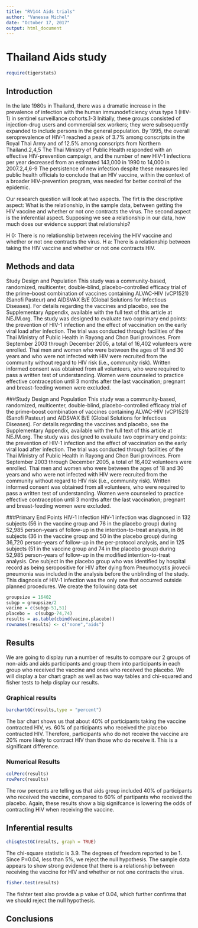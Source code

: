 ---
title: "RV144 Aids trials"
author: "Vanessa Michel"
date: "October 17, 2017"
output: html_document
---


# Thailand Aids study
```{r include=FALSE}
require(tigerstats)
```

## Introduction

In the late 1980s in Thailand, there was a dramatic increase in the prevalence of infection with the human immunodeficiency virus type 1 (HIV-1) in sentinel surveillance cohorts.1-3 Initially, these groups consisted of injection-drug users and commercial sex workers; they were subsequently expanded to include persons in the general population. By 1995, the overall seroprevalence of HIV-1 reached a peak of 3.7% among conscripts in the Royal Thai Army and of 12.5% among conscripts from Northern Thailand.2,4,5 The Thai Ministry of Public Health responded with an effective HIV-prevention campaign, and the number of new HIV-1 infections per year decreased from an estimated 143,000 in 1990 to 14,000 in 2007.2,4,6-9 The persistence of new infection despite these measures led public health officials to conclude that an HIV vaccine, within the context of a broader HIV-prevention program, was needed for better control of the epidemic.

Our research question will look at two aspects. The firt is the descriptive aspect: What is the relationship, in the sample data, between getting the HIV vaccine and whether or not one contracts the virus. The second aspect is the inferential aspect. Supposing we see a relationship in our data, how much does our evidence support that relationship?

H 0: There is no relationship between receiving the HIV vaccine and whether or not one contracts the virus.
H a: There is a relationship between taking the HIV vaccine and whether or not one contracts HIV.

## Methods and data

Study Design and Population
This study was a community-based, randomized, multicenter, double-blind, placebo-controlled efficacy trial of the prime–boost combination of vaccines containing ALVAC-HIV (vCP1521) (Sanofi Pasteur) and AIDSVAX B/E (Global Solutions for Infectious Diseases). For details regarding the vaccines and placebo, see the Supplementary Appendix, available with the full text of this article at NEJM.org. The study was designed to evaluate two coprimary end points: the prevention of HIV-1 infection and the effect of vaccination on the early viral load after infection. The trial was conducted through facilities of the Thai Ministry of Public Health in Rayong and Chon Buri provinces. From September 2003 through December 2005, a total of 16,402 volunteers were enrolled.
Thai men and women who were between the ages of 18 and 30 years and who were not infected with HIV were recruited from the community without regard to HIV risk (i.e., community risk). Written informed consent was obtained from all volunteers, who were required to pass a written test of understanding. Women were counseled to practice effective contraception until 3 months after the last vaccination; pregnant and breast-feeding women were excluded.

###Study Design and Population
This study was a community-based, randomized, multicenter, double-blind, placebo-controlled efficacy trial of the prime–boost combination of vaccines containing ALVAC-HIV (vCP1521) (Sanofi Pasteur) and AIDSVAX B/E (Global Solutions for Infectious Diseases). For details regarding the vaccines and placebo, see the Supplementary Appendix, available with the full text of this article at NEJM.org. The study was designed to evaluate two coprimary end points: the prevention of HIV-1 infection and the effect of vaccination on the early viral load after infection. The trial was conducted through facilities of the Thai Ministry of Public Health in Rayong and Chon Buri provinces. From September 2003 through December 2005, a total of 16,402 volunteers were enrolled.
Thai men and women who were between the ages of 18 and 30 years and who were not infected with HIV were recruited from the community without regard to HIV risk (i.e., community risk). Written informed consent was obtained from all volunteers, who were required to pass a written test of understanding. Women were counseled to practice effective contraception until 3 months after the last vaccination; pregnant and breast-feeding women were excluded.

###Primary End Points
HIV-1 Infection
HIV-1 infection was diagnosed in 132 subjects (56 in the vaccine group and 76 in the placebo group) during 52,985 person-years of follow-up in the intention-to-treat analysis, in 86 subjects (36 in the vaccine group and 50 in the placebo group) during 36,720 person-years of follow-up in the per-protocol analysis, and in 125 subjects (51 in the vaccine group and 74 in the placebo group) during 52,985 person-years of follow-up in the modified intention-to-treat analysis. One subject in the placebo group who was identified by hospital record as being seropositive for HIV after dying from Pneumocystis jirovecii pneumonia was included in the analysis before the unblinding of the study. This diagnosis of HIV-1 infection was the only one that occurred outside planned procedures.
We create the following data set

```{r}
groupsize = 16402
subgp = groupsize/2
vacine = c(subgp-51,51)
placebo =  c(subgp-74,74)
results = as.table(cbind(vacine,placebo))
rownames(results) <- c("none","aids")

```


## Results
<!-- You are to add descriptive comments to explain to the reader what the plot is showing !-->

We are going to display run a number of results to compare our 2 groups of non-aids and aids participants and group them into participants in each group who received the vaccine and ones who received the placebo. We will display a bar chart graph as well as two way tables and chi-squared and fisher tests to help display our results. 

### Graphical results
<!--Display graphical evidence as to the effectiveness of the vaccine with explanations!-->
```{r}
barchartGC(results,type = "percent")
```


The bar chart shows us that about 40% of participants taking the vaccine contracted HIV, vs. 60% of participants who received the placebo contracted HIV. Therefore, participants who do not receive the vaccine are 20% more likely to contract HIV than those who do receive it. This is a significant difference. 

### Numerical Results

<!--Display numerical evidence as to the effectiveness of the vaccine with explanations !--> 

```{r}
colPerc(results)
rowPerc(results)
```


The row percents are telling us that aids group included 40% of participants who received the vaccine, compared to 60% of partipants who received the placebo. Again, these results show a big signifcance is lowering the odds of contracting HIV when receiving the vaccine. 

## Inferential results

<!--Display inferential evidence as to the effectiveness of the vaccine with explanations and interpretations!-->

```{r}
chisqtestGC(results, graph = TRUE)
```


The chi-square statistic is 3.9. The degrees of freedom reported to be 1. Since P=0.04, less than 5%, we reject the null hypothesis. The sample data appears to show strong evidence that there is a relationship between receiving the vaccine for HIV and whether or not one contracts the virus. 

```{r}
fisher.test(results)
```

The fishter test also provide a p value of 0.04, which further confirms that we should reject the null hypothesis. 

## Conclusions

<Summarise your results as to the effectiveness of the vaccine with explanations that could be understood by your mom>